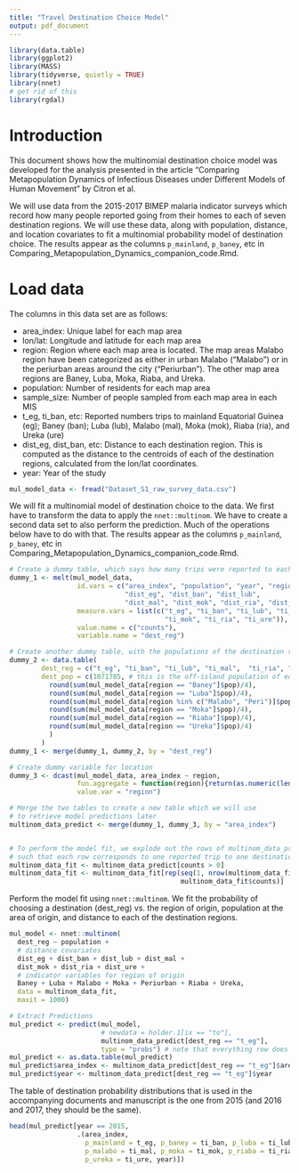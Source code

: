 ```yaml
---
title: "Travel Destination Choice Model"
output: pdf_document
---
```


```r
library(data.table)
library(ggplot2)
library(MASS)
library(tidyverse, quietly = TRUE)
library(nnet)
# get rid of this
library(rgdal)
```

# Introduction
This document shows how the multinomial destination choice model was developed for the analysis presented in the article "Comparing Metapopulation Dynamics of Infectious Diseases under Different Models of Human Movement" by Citron et al. 

We will use data from the 2015-2017 BIMEP malaria indicator surveys which record how many people reported going from their homes to each of seven destination regions. We will use these data, along with population, distance, and location covariates to fit a multinomial probability model of destination choice. The results appear as the columns `p_mainland`, `p_baney`, etc in Comparing_Metapopulation_Dynamics_companion_code.Rmd.

# Load data
The columns in this data set are as follows:

  * area_index: Unique label for each map area
  * lon/lat: Longitude and latitude for each map area
  * region: Region where each map area is located. The map areas Malabo region have been categorized as either in urban Malabo ("Malabo") or in the periurban areas around the city ("Periurban"). The other map area regions are Baney, Luba, Moka, Riaba, and Ureka.
  * population: Number of residents for each map area
  * sample_size: Number of people sampled from each map area in each MIS
  * t_eg, ti_ban, etc: Reported numbers trips to mainland Equatorial Guinea (eg); Baney (ban); Luba (lub), Malabo (mal), Moka (mok), Riaba (ria), and Ureka (ure)
  * dist_eg, dist_ban, etc: Distance to each destination region. This is computed as the distance to the centroids of each of the destination regions, calculated from the lon/lat coordinates.
  * year: Year of the study
```r
mul_model_data <- fread("Dataset_S1_raw_survey_data.csv")
```

We will fit a multinomial model of destination choice to the data. We first have to transform the data to apply the `nnet::multinom`. We have to create a second data set to also perform the prediction. Much of the operations below have to do with that. The results appear as the columns `p_mainland`, `p_baney`, etc in Comparing_Metapopulation_Dynamics_companion_code.Rmd.
```r
# Create a dummy table, which says how many trips were reported to each destination region
dummy_1 <- melt(mul_model_data,
                 id.vars = c("area_index", "population", "year", "region", 
                             "dist_eg", "dist_ban", "dist_lub", 
                             "dist_mal", "dist_mok", "dist_ria", "dist_ure"),
                 measure.vars = list(c("t_eg", "ti_ban", "ti_lub", "ti_mal", 
                                       "ti_mok", "ti_ria", "ti_ure")),
                 value.name = c("counts"),
                 variable.name = "dest_reg")

# Create another dummy table, with the populations of the destination regions
dummy_2 <- data.table(
        dest_reg = c("t_eg", "ti_ban", "ti_lub", "ti_mal",  "ti_ria", "ti_mok", "ti_ure"),
        dest_pop = c(1071785, # this is the off-island population of equatorial guinea
          round(sum(mul_model_data[region == "Baney"]$pop)/4), 
          round(sum(mul_model_data[region == "Luba"]$pop)/4),
          round(sum(mul_model_data[region %in% c("Malabo", "Peri")]$pop)/4),
          round(sum(mul_model_data[region == "Moka"]$pop)/4),
          round(sum(mul_model_data[region == "Riaba"]$pop)/4),
          round(sum(mul_model_data[region == "Ureka"]$pop)/4)
          )  
        )
dummy_1 <- merge(dummy_1, dummy_2, by = "dest_reg")

# Create dummy variable for location
dummy_3 <- dcast(mul_model_data, area_index ~ region, 
                 fun.aggregate = function(region){return(as.numeric(length(region)>0))}, 
                 value.var = "region")

# Merge the two tables to create a new table which we will use 
# to retrieve model predictions later
multinom_data_predict <- merge(dummy_1, dummy_3, by = "area_index")


# To perform the model fit, we explode out the rows of multinom_data_predict
# such that each row corresponds to one reported trip to one destination
multinom_data_fit <- multinom_data_predict[counts > 0]
multinom_data_fit <- multinom_data_fit[rep(seq(1, nrow(multinom_data_fit)),
                                           multinom_data_fit$counts)]
```

Perform the model fit using `nnet::multinom`. We fit the probability of choosing a destination (dest_reg) vs. the region of origin, population at the area of origin, and distance to each of the destination regions.
```r
mul_model <- nnet::multinom(
  dest_reg ~ population + 
  # distance covariates
  dist_eg + dist_ban + dist_lub + dist_mal + 
  dist_mok + dist_ria + dist_ure + 
  # indicator variables for region of origin
  Baney + Luba + Malabo + Moka + Periurban + Riaba + Ureka, 
  data = multinom_data_fit, 
  maxit = 1000)

# Extract Predictions
mul_predict <- predict(mul_model,
                       # newdata = holder.1[ix == "to"],
                       multinom_data_predict[dest_reg == "t_eg"],
                       type = "probs") # note that everything row does sum to 1
mul_predict <- as.data.table(mul_predict)
mul_predict$area_index <- multinom_data_predict[dest_reg == "t_eg"]$area_index
mul_predict$year <- multinom_data_predict[dest_reg == "t_eg"]$year
```

The table of destination probability distributions that is used in the accompanying documents and manuscript is the one from 2015 (and 2016 and 2017, they should be the same).
```r
head(mul_predict[year == 2015,
                 .(area_index, 
                   p_mainland = t_eg, p_baney = ti_ban, p_luba = ti_lub,
                   p_malabo = ti_mal, p_moka = ti_mok, p_riaba = ti_ria, 
                   p_ureka = ti_ure, year)])
```

